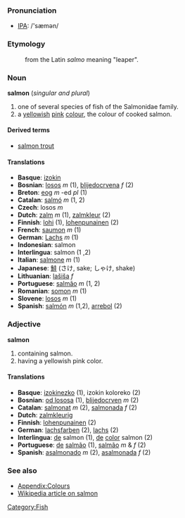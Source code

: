 ===Pronunciation===
*[[w:IPA|IPA]]: /'sæmən/

===Etymology===
:from the Latin ''salmo'' meaning "leaper".

===Noun===
'''salmon''' (''singular and plural'')

#one of several species of fish of the Salmonidae family.
#a [[yellowish]] [[pink]] [[color|colour]], the colour of cooked salmon.

====Derived terms====
*[[salmon trout]]

====Translations====
*'''Basque''': [[izokin]]
*'''Bosnian''': [[losos]] ''m'' (1), [[blijedocrvena]] ''f'' (2)
*'''Breton''': [[eog]] ''m'' -ed ''pl'' (1)
*'''Catalan''': [[salmó]] ''m'' (1, 2)
*'''Czech''': losos  ''m''
*'''Dutch''': [[zalm]] ''m'' (1), [[zalmkleur]] (2)
*'''Finnish''': [[lohi]] (1), [[lohenpunainen]] (2)
*'''French''': [[saumon]] ''m'' (1)
*'''German''': [[Lachs]] ''m'' (1)
*'''Indonesian''': salmon
*'''Interlingua''': salmon (1 ,2)
*'''Italian''': [[salmone]] ''m'' (1)
*'''Japanese''': [[鮭]] (さけ, sake; しゃけ, shake)
*'''Lithuanian''': [[lašiša]] ''f''
*'''Portuguese''': [[salmão]] ''m'' (1, 2)
*'''Romanian''': [[somon]] ''m'' (1)
*'''Slovene''': [[losos]] ''m'' (1)
*'''Spanish''': [[salmón]] ''m'' (1,2), [[arrebol]] (2)

===Adjective===
'''salmon'''

#containing salmon.
#having a yellowish pink color.

====Translations====
*'''Basque''': [[izokinezko]] (1), izokin koloreko (2)
*'''Bosnian''': [[od lososa]] (1), [[blijedocrven]] ''m'' (2)
*'''Catalan''': [[salmonat]] ''m'' (2), [[salmonada]] ''f'' (2)
*'''Dutch''': [[zalmkleurig]]
*'''Finnish''': [[lohenpunainen]] (2)
*'''German''': [[lachsfarben]] (2), [[lachs]] (2)
*'''Interlingua''': [[de]] salmon (1), [[de]] [[color]] salmon (2)
*'''Portuguese''': [[de]] [[salmão]] (1), [[salmão]] ''m'' & ''f'' (2)
*'''Spanish''': [[asalmonado]] ''m'' (2), [[asalmonada]] ''f'' (2)

===See also===
*[[Wiktionary_Appendix:Colours|Appendix:Colours]]
*[[w:salmon|Wikipedia article on salmon]]

[[Category:Fish]]